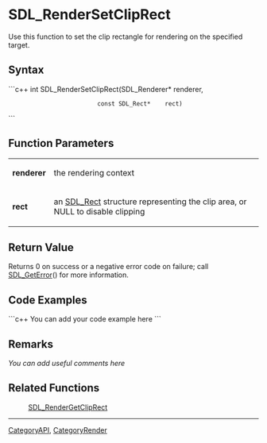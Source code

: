 <!-- pragma section-numbers off -->
<!-- pragma camelcase off -->


<!-- #*^*^*^*^*See http://wiki.libsdl.org/moin.cgi/SGFunctions for details on editing this page*^*^*^*^* -->


= SDL_RenderSetClipRect =
Use this function to set the clip rectangle for rendering on the specified target.



== Syntax ==
```c++
int SDL_RenderSetClipRect(SDL_Renderer*      renderer,
                          const SDL_Rect*    rect)
```


== Function Parameters ==
{|
|'''renderer'''
|the rendering context
|-
|'''rect'''
|an [[SDL_Rect]] structure representing the clip area, or NULL to disable clipping
|}

== Return Value ==
Returns 0 on success or a negative error code on failure; call [[SDL_GetError]]() for more information.

== Code Examples ==
```c++
You can add your code example here
```


== Remarks ==
''You can add useful comments here''


== Related Functions ==
:[[SDL_RenderGetClipRect]]

----
[[CategoryAPI]], [[CategoryRender]]

